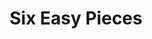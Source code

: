 ---
title: "Six Easy Pieces"
bookCover: "/assets/book-covers/six-easy-pieces.jpg"
bookAuthor: "Richard Feynman"
rating: 4
done: false
tags: []
summary: false
detailedNotes: false
amazonLink: ""
amazonAffiliateLink: ""
---